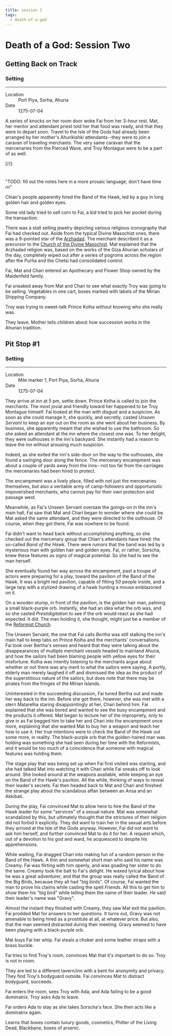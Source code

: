 ```yaml
---
title: session 2
tags:
  - death-of-a-god
---
```


# Death of a God: Session Two

## Getting Back on Track

<div class="event-infobar">
  <h3>Setting</h3>

  <hr />

  <dl>
    <dt>Location</dt>
    <dd>Port Piya, Sorha, Ahuria</dd>
    <dt>Date</dt>
    <dd>1275-07-04</dd>
  </dl>
</div>

A series of knocks on her room door woke Fai from her 3-hour rest. Mat, her
mentor and attendant priest told her that food was ready, and that they were to
depart soon. Travel to the Isle of the Gods had already been arranged by her
mother's Ahurikishki attendants--they were to join a caravan of traveling
merchants. The very same caravan that the mercenaries from the Pierced Wave, and
Troy Montague were to be a part of as well.

\[//]:

#

"TODO: fill out the notes here in a more prosaic language, don't have
time rn"

Chian's people apparently hired the Band of the Hawk, led by a guy in long
golden hair and golden eyes.

Some old lady tried to sell corn to Fai, a kid tried to pick her pocket during
the transaction.

There was a stall selling jewelry depicting various religious iconography that
Fai had checked out. Aside from the typical Divine Masochist ones, there was a
9-pointed star of the [Arzhadad](/religions/arzhadadi). The merchant described
it as a precursor to the
[Church of the Divine Masochist](/religions/divine-masochism/). Mat explained
that the Arzhadad religion was, based on the works of the Giza Ahurian scholars
of the day, completely wiped out after a series of pogroms across the region
after the Purha and the Chetsi had consolidated control.

Fai, Mat and Chari entered an Apothecary and Flower Shop owned by the Maidenfeld
family.

Fai sneaked away from Mat and Chari to see what exactly Troy was going to be
selling. Vegetables in one cart, boxes marked with labels of the Mirian Shipping
Company.

Troy was trying to sweet-talk Prince Kolha without knowing who she really was.

They leave. Mother tells children about how succession works in the Ahurian
tradition.

## Pit Stop #1

<div class="event-infobar">
  <h3>Setting</h3>

  <hr />

  <dl>
    <dt>Location</dt>
    <dd>Mile marker 1, Port Piya, Sorha, Ahuria</dd>
    <dt>Date</dt>
    <dd>1275-07-04</dd>
  </dl>
</div>

They arrive at inn at 5 pm, settle down. Prince Kolha is called to join the
merchants. The most jovial and friendly toward her happened to be Troy Montague
himself. Fai looked at the man with disgust and a suspicion. As soon as she
could manage it, she quickly, and secretly, casted *Unseen Servant* to keep an
eye out on the room as she went about her business. By business, she apparently
meant that she wished to use the bathroom. So she asked an attendant at the inn
where the closest one was. To her delight, they were outhouses in the inn's
backyard. She instantly had a reason to leave the inn without arousing much
suspicion.

Indeed, as she exited the inn's side-door on the way to the outhouses, she found
a swinging door along the fence. The mercenary encampment was about a couple of
yards away from the inns--not too far from the carriages the mercenaries had
been hired to protect.

The encampment was a lively place, filled with not just the mercenaries
themselves, but also a veritable army of camp-followers and opportunistic
impoverished merchants, who cannot pay for their own protection and passage
west.

Meanwhile, as Fai's Unseen Servant oversaw the goings-on in the inn's main hall,
Fai saw that Mat and Chari began to wonder where she could be. Mat asked the
same attendant, and they were directed to the outhouse. Of course, when they got
there, Fai was nowhere to be found.

Fai didn't want to head back without accomplishing anything, so she checked out
the mercenary group that Chian's attendants have hired: the so-called *Band of
the Hawk*. There were rumors that the band was led by a mysterious man with
golden hair and golden eyes. Fai, or rather, Sorscha, knew these features as
signs of magical potential. So she had to see the man herself.

She eventually found her way across the encampment, past a troupe of actors were
preparing for a play, toward the pavilion of the Band of the Hawk. It was a
bright red pavilion, capable of fitting 50 people inside, and a large tarp with
a stylized drawing of a hawk hunting a mouse emblazoned on it.

On a wooden stump, in front of the pavilion, is the golden hair man, palming a
small black-purple orb. Instantly, she had an idea what the orb was, and so she
casted *Prestidigitation* to see if the orb would react as she had expected. It
did. The man holding it, she thought, might just be a member of the
[Reformist Church](/religions/divine-masochism/reformist/).

The Unseen Servant, the one that Fai calls *Bertha* was still stalking the inn's
main hall to keep tabs on Prince Kolha and the merchants' conversations. Fai
took over Bertha's senses and heard that they were talking about the
disappearances of multiple merchant vessels headed to mainland Ahuria, and how
the sailors had been blaming people with yellow eyes for their misfortune. Kolha
was intently listening to the merchants argue about whether or not there was any
merit to what the sailors were saying. A portly, elderly man merely laughed it
off and dismissed the idea as the product of the superstitious nature of the
sailors, but does note that there may be pirates from the fringes of the Mirian
Islands.

Uninterested in the succeeding discussion, Fai tuned Bertha out and made her way
back to the inn. Before she got there, however, she was met with a stern
Matarelha staring disappointingly at her, Chari behind him. Fai explained that
she was bored and wanted to see the busy encampment and the products it offered.
Mat began to lecture her of the impropriety, only to give in as Fai begged him
to take her and Chari into the encampment once more, explaining that she wanted
Mat to buy her a weapon and teach her how to use it. Her true intentions were to
check the Band of the Hawk out some more, in reality. The black-purple orb that
the golden-haired man was holding was something she had seen during her time
with the Reformists, and it would be too much of a coincidence that someone with
magical features was holding them.

The stage play that was being set up when Fai first visited was starting, and
she had talked Mat into watching it with Chari while Fai sneaks off to look
around. She looked around at the weapons available, while keeping an eye on the
Band of the Hawk's pavilion. All the while, thinking of ways to reveal their
leader's secrets. Fai then headed back to Mat and Chari and finished the strange
play about the scandalous affair between an Ansa and an Akkibati.

During the play, Fai convinced Mat to allow here to hire the Band of the Hawk
leader for some "services" of a sexual nature. Mat was somewhat scandalized by
this, but ultimately thought that the strictures of their religion did not
forbid it explicitly. They did want to train her in the sexual arts before they
arrived at the Isle of the Gods anyway. However, Fai did not want to ask him
herself, and further convinced Mat to do it for her. A request which, out of a
devotion to his god and ward, he acquiesced to despite his apprehensions.

While waiting, Fai dragged Chari into making fun of a random person in the Band
of the Hawk. A thin and somewhat short man who said his name was Creamy. Fai was
flirting with him openly, and was goading her sister to do the same. Creamy took
the bait to Fai's delight. He waxed lyrical about how he was a great adventurer,
and that the group was really called the Band of the Big Birds, because they all
had "big birds". Of course, Fai wanted the man to prove his claims while casting
the spell *Friends*. All this to get him to show them his "big bird" while
telling them the name of their leader. He said their leader's name was "Gravy".

Almost the instant they finished with Creamy, they saw Mat exit the pavilion.
Fai prodded Mat for answers to her questions. It turns out, Gravy was not
amenable to being hired as a prostitute at all, at whatever price. But also,
that the man seemed distracted during their meeting. Gravy seemed to have been
playing with a black-purple orb.

Mat buys Fai her whip. Fai steals a choker and some leather straps with a brass
buckle.

Fai tries to find Troy's room, convinces Mat that it's important to do so. Troy
is not in room.

They are led to a different tavern/inn with a bent for anonymity and privacy.
They find Troy's bodyguard outside. Fai convinces Mat to distract bodyguard,
succeeds.

Fai enters the room, sees Troy with Ada, and Ada failing to be a good
dominatrix. Troy asks Ada to leave.

Fai orders Ada to stay as she takes Sorscha's face. She then acts like a
dominatrix again.

Learns that boxes contain luxury goods, cosmetics, Philter of the Living Dead,
Blackbane, boxes of arsenic.
